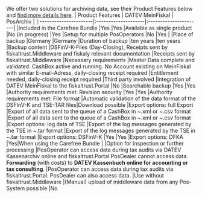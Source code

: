 We offer two solutions for archiving data, see their Product Features below and [find more details here](https://fiskaltrust.de/produkte/).
| Product Features | DATEV MeinFiskal    | PosArchiv           |
|:----------------------|:--------------------|:----------------------|
|Included in the Carefree Bundle |Yes  |Yes
|Available as single product |No (in progress)  |Yes
|Setup for multiple PosOperators |No |Yes  |
|Place of backup |Germany  |Germany
|Duration of backup |ten years  |ten years
|Backup content |DSFinV-K-Files (Day-Closing), Receipts sent by fiskaltrust.Middleware and fiskaly relevant documentation   |Receipts sent by fiskaltrust.Middleware
|Necessary requirements |Master Data complete and validated. CashBox active and running. No Account existing on MeinFiskal with similar E-mail-Adress, daily-closing receipt required  |Entitlement needed, daily-closing receipt required
|Third party involved |Integration of DATEV MeinFiskal to the fiskaltrust.Portal  |No
|Searchable backup |Yes  |Yes
|Authority requirements met: Revision security |Yes  |Yes
|Authority requirements met: File format |Automatic validation of the data format of the DSFInV-K and TSE-TAR files|Download possible
|Export options: full Export |Export of all data sent to the queue of a CashBox in ~.xml or ~.csv format  |Export of all data sent to the queue of a CashBox in ~.xml or ~.csv format
|Export options: log data of TSE |Export of the log messages generated by the TSE in ~.tar format |Export of the log messages generated by the TSE in ~.tar format
|Export options: DSFinV-K |Yes  |Yes
|Export options: DFKA |Yes|When using the Carefree Bundle  |
|Option for inspection or further processing |PosOperator can access data during tax audits via DATEV Kassenarchiv online and fiskaltrust.Portal.PosDealer cannot access data. **Forwarding** (with costs) to **DATEV Kassenbuch online for accounting or tax consulting**.  |PosOperator can access data during tax audits via fiskaltrust.Portal. PosDealer can also access data.
|Use without fiskaltrust.Middleware |(Manual) upload of middleware data from any Pos-System possible  |No

